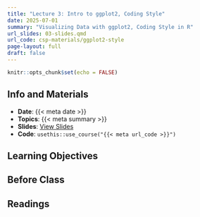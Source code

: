 ```yaml
---
title: "Lecture 3: Intro to ggplot2, Coding Style"
date: 2025-07-01
summary: "Visualizing Data with ggplot2, Coding Style in R"
url_slides: 03-slides.qmd
url_code: csp-materials/ggplot2-style
page-layout: full
draft: false
---
```


```r
knitr::opts_chunk$set(echo = FALSE)
```

## Info and Materials

* **Date**: {{< meta date >}}
* **Topics**: {{< meta summary >}}
* **Slides**: [View Slides]({{< meta url_slides >}})
* **Code**: `usethis::use_course("{{< meta url_code >}}")`


## Learning Objectives


## Before Class


## Readings
